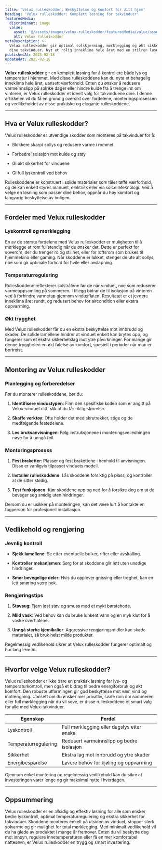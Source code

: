 ```yaml
---
title: 'Velux rulleskodder: Beskyttelse og komfort for ditt hjem'
heading: 'Velux rulleskodder: Komplett løsning for takvinduer'
featuredMedia:
  discriminant: image
  value:
    asset: '@/assets/images/velux-rulleskodder/featuredMedia/value/asset.jpg'
    alt: Velux rulleskodder
metaDescription: >-
  Velux rulleskodder gir optimal solskjerming, mørklegging og økt sikkerhet for
  dine takvinduer. Nyt et rolig inneklima hele året med en stilren løsning.
publishedAt: 2025-02-18
updatedAt: 2025-02-18
---
```

**Velux rulleskodder** gir en komplett løsning for å kontrollere både lys og temperatur i hjemmet. Med disse rulleskoddene kan du nyte et behagelig inneklima hele året, uansett værforhold. Enten du ønsker å redusere varmeinnslipp på solrike dager eller hindre kulde fra å trenge inn om vinteren, er Velux rulleskodder et ideelt valg for takvinduene dine. I denne artikkelen vil du få en grundig oversikt over fordelene, monteringsprosessen og vedlikeholdet av disse praktiske og elegante rulleskoddene.

---

## Hva er Velux rulleskodder?

Velux rulleskodder er utvendige skodder som monteres på takvinduer for å:

* Blokkere skarpt sollys og redusere varme i rommet

* Forbedre isolasjon mot kulde og støy

* Gi økt sikkerhet for vinduene

* Gi full lyskontroll ved behov

Rulleskoddene er konstruert i solide materialer som tåler tøffe værforhold, og de kan enkelt styres manuelt, elektrisk eller via solcelleteknologi. Ved å velge en løsning som passer dine behov, oppnår du høy komfort og langvarig beskyttelse av boligen.

---

## Fordeler med Velux rulleskodder

### Lyskontroll og mørklegging

En av de største fordelene med Velux rulleskodder er muligheten til å mørklegge et rom fullstendig når du ønsker det. Dette er perfekt for soverom, der du trenger ro og stillhet, eller for loftsrom som brukes til hjemmekino eller gaming. Når skoddene er lukket, stenger de ute alt sollys, noe som gir optimale forhold for hvile eller avslapning.

### Temperaturregulering

Rulleskoddene reflekterer solstrålene før de når vinduet, noe som reduserer varmeoppsamling på sommeren. I tillegg bidrar de til isolasjon på vinteren ved å forhindre varmetap gjennom vindusflaten. Resultatet er et jevnere inneklima året rundt, og redusert behov for aircondition eller ekstra oppvarming.

### Økt trygghet

Med Velux rulleskodder får du en ekstra beskyttelse mot innbrudd og skader. De solide lamellene hindrer at vinduet enkelt kan brytes opp, og fungerer som et ekstra sikkerhetslag mot ytre påvirkninger. For mange gir denne tryggheten en økt følelse av komfort, spesielt i perioder når man er bortreist.

---

## Montering av Velux rulleskodder

### Planlegging og forberedelser

Før du monterer rulleskoddene, bør du:

1. **Identifisere vindustypen**: Finn den spesifikke koden som er angitt på Velux-vinduet ditt, slik at du får riktig størrelse.

2. **Skaffe verktøy**: Ofte holder det med skrutrekker, stige og de medfølgende festedelene.

3. **Les bruksanvisningen**: Følg instruksjonene i monteringsveiledningen nøye for å unngå feil.

### Monteringsprosess

1. **Fest braketter**: Plasser og fest brakettene i henhold til anvisningen. Disse er vanligvis tilpasset vinduets modell.

2. **Installer rulleskoddene**: Lås skoddene forsiktig på plass, og kontroller at de sitter stødig.

3. **Test funksjonen**: Kjør skoddene opp og ned for å forsikre deg om at de beveger seg smidig uten hindringer.

Dersom du er usikker på monteringen, kan det være lurt å kontakte en fagperson for profesjonell installasjon.

---

## Vedlikehold og rengjøring

### Jevnlig kontroll

* **Sjekk lamellene**: Se etter eventuelle bulker, rifter eller avskalling.

* **Kontroller mekanismen**: Sørg for at skoddene glir lett uten unødige hindringer.

* **Smør bevegelige deler**: Hvis du opplever gnissing eller treghet, kan en lett smøring være nok.

### Rengjøringstips

1. **Støvsug**: Fjern løst støv og smuss med et mykt børstehode.

2. **Mild vask**: Ved behov kan du bruke lunkent vann og en myk klut for å vaske overflatene.

3. **Unngå sterke kjemikalier**: Aggressive rengjøringsmidler kan skade materialet, så bruk helst milde produkter.

Regelmessig vedlikehold sikrer at Velux rulleskodder fungerer optimalt og har lang levetid.

---

## Hvorfor velge Velux rulleskodder?

Velux rulleskodder er ikke bare en praktisk løsning for lys- og temperaturkontroll, men også et bidrag til bedre energiforbruk og økt komfort. Den robuste utformingen gir god beskyttelse mot vær, vind og inntrengning. Uansett om du ønsker mer privatliv, svale rom om sommeren eller full mørklegging når du vil sove, er disse rulleskoddene et smart valg for alle med Velux-takvinduer.

| **Egenskap**         | **Fordel**                                 |
| -------------------- | ------------------------------------------ |
| Lyskontroll          | Full mørklegging eller dagslys etter ønske |
| Temperaturregulering | Redusert varmeinnslipp og bedre isolasjon  |
| Sikkerhet            | Ekstra lag mot innbrudd og ytre skader     |
| Energibesparelse     | Lavere behov for kjøling og oppvarming     |

Gjennom enkel montering og regelmessig vedlikehold kan du sikre at investeringen varer lenge og gir maksimal nytte i hverdagen.

---

## Oppsummering

Velux rulleskodder er en allsidig og effektiv løsning for alle som ønsker bedre lyskontroll, optimal temperaturregulering og ekstra sikkerhet for takvinduer. Skoddene monteres enkelt på utsiden av vinduet, stopper sterk solvarme og gir mulighet for total mørklegging. Med minimalt vedlikehold vil du ha glede av produktet i mange år fremover. Enten du vil beskytte deg mot innsyn, regulere innetemperaturen eller få en mer komfortabel nattesøvn, er Velux rulleskodder en trygg og smart investering.
